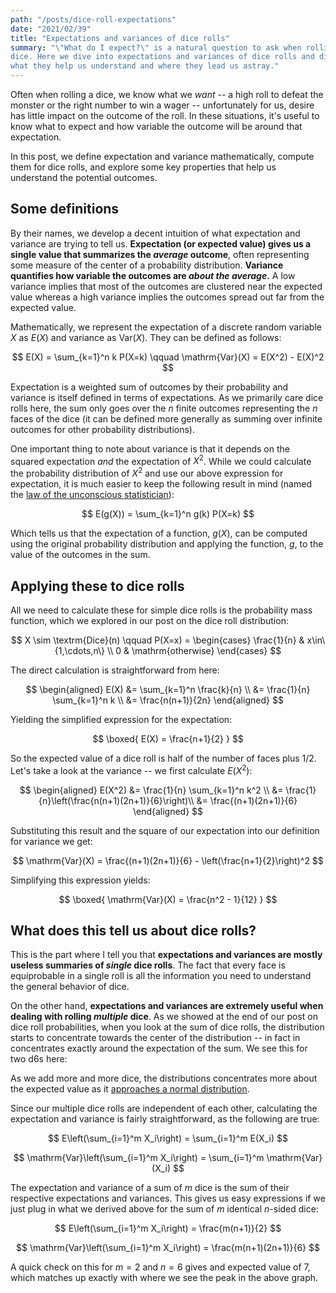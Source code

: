 ```yaml
---
path: "/posts/dice-roll-expectations"
date: "2021/02/39"
title: "Expectations and variances of dice rolls"
summary: "\"What do I expect?\" is a natural question to ask when rolling a
dice. Here we dive into expectations and variances of dice rolls and discuss
what they help us understand and where they lead us astray."
---
```



Often when rolling a dice, we know what we _want_ -- a high roll to defeat
the monster or the right number to win a wager -- unfortunately for us,
desire has little impact on the outcome of the roll. In these situations,
it's useful to know what to expect and how variable the outcome will be
around that expectation.

In this post, we define expectation and variance mathematically, compute 
them for dice rolls, and explore some key properties that help us 
understand the potential outcomes.

## Some definitions

By their names, we develop a decent intuition of what expectation and 
variance are trying to tell us. **Expectation (or expected value) gives us a
single value that summarizes the _average_ outcome**, often representing some
measure of the center of a probability distribution. **Variance quantifies how
variable the outcomes are _about the average_.** A low variance implies that
most of the outcomes are clustered near the expected value whereas a high 
variance implies the outcomes spread out far from the expected value.

Mathematically, we represent the expectation of a discrete random variable
$X$ as $E(X)$ and variance as $\mathrm{Var}(X)$. They can be defined as
follows:

$$
E(X) = \sum_{k=1}^n k P(X=k) \qquad \mathrm{Var}(X) = E(X^2) - E(X)^2
$$

Expectation is a weighted sum of outcomes by their probability and variance 
is itself defined in terms of expectations. As we primarily care dice rolls
here, the sum only goes over the $n$ finite outcomes representing the $n$ 
faces of the dice (it can be defined more generally as summing over infinite
outcomes for other probability distributions).

One important thing to note about variance is that it depends on the squared
expectation _and_ the expectation of $X^2$. While we could calculate the
probability distribution of $X^2$ and use our above expression for
expectation, it is much easier to keep the following result in mind (named
the [law of the unconscious
statistician](https://en.wikipedia.org/wiki/Law_of_the_unconscious_statistician)):

$$
E(g(X)) = \sum_{k=1}^n g(k) P(X=k)
$$

Which tells us that the expectation of a function, $g(X)$, can be computed 
using the original probability distribution and applying the function, $g$,
to the value of the outcomes in the sum.

## Applying these to dice rolls

All we need to calculate these for simple dice rolls is the probability mass 
function, which we explored in our <Link to="/posts/dice-roll-probability">post on the dice roll distribution</Link>:

$$
X \sim \textrm{Dice}(n) \qquad P(X=x) =
\begin{cases}
	\frac{1}{n} & x\in\{1,\cdots,n\} \\
	0 & \mathrm{otherwise}
\end{cases}
$$

The direct calculation is straightforward from here:

$$
\begin{aligned}
E(X) &= \sum_{k=1}^n \frac{k}{n} \\
&= \frac{1}{n} \sum_{k=1}^n k \\
&= \frac{n(n+1)}{2n}
\end{aligned}
$$

Yielding the simplified expression for the expectation:

$$
\boxed{
E(X) = \frac{n+1}{2}
}
$$

So the expected value of a dice roll is half of the number of faces
plus $1/2$. Let's take a look at the variance -- we first calculate
$E(X^2)$:

$$
\begin{aligned}
E(X^2) &= \frac{1}{n} \sum_{k=1}^n k^2 \\
&= \frac{1}{n}\left(\frac{n(n+1)(2n+1)}{6}\right)\\
&= \frac{(n+1)(2n+1)}{6}
\end{aligned}
$$

Substituting this result and the square of our expectation into our
definition for variance we get:

$$
\mathrm{Var}(X) = \frac{(n+1)(2n+1)}{6} - \left(\frac{n+1}{2}\right)^2
$$

Simplifying this expression yields:

$$
\boxed{
	\mathrm{Var}(X) = \frac{n^2 - 1}{12}
}
$$

## What does this tell us about dice rolls?

This is the part where I tell you that **expectations and variances are 
mostly useless summaries of _single_ dice rolls**. The fact that every 
face is equiprobable in a single roll is all the information you need 
to understand the general behavior of dice.

On the other hand, **expectations and variances are extremely useful 
when dealing with rolling _multiple_ dice**. As we showed at the end of 
our <Link to="/posts/dice-roll-probability">post on dice roll probabilities</Link>,
when you look at the sum of dice rolls, the distribution starts to concentrate
towards the center of the distribution -- in fact in concentrates exactly
around the expectation of the sum. We see this for two d6s here:

<VegaWrapper spec={two_dice_vega} />

As we add more and more dice, the distributions concentrates more about the 
expected value as it [approaches a normal
distribution](https://en.wikipedia.org/wiki/Central_limit_theorem). 

Since our multiple dice rolls are independent of each other, calculating 
the expectation and variance is fairly straightforward, as the following are
true:

$$
E\left(\sum_{i=1}^m X_i\right) = \sum_{i=1}^m E(X_i)
$$

$$
\mathrm{Var}\left(\sum_{i=1}^m X_i\right) = \sum_{i=1}^m \mathrm{Var}(X_i)
$$

The expectation and variance of a sum of $m$ dice is the sum of their 
respective expectations and variances. This gives us easy expressions
if we just plug in what we derived above for the sum of $m$ identical 
$n$-sided dice:

$$
E\left(\sum_{i=1}^m X_i\right) = \frac{m(n+1)}{2}
$$

$$
\mathrm{Var}\left(\sum_{i=1}^m X_i\right) = \frac{m(n+1)(2n+1)}{6}
$$

A quick check on this for $m=2$ and $n=6$ gives and expected value of
$7$, which matches up exactly with where we see the peak in the above 
graph.